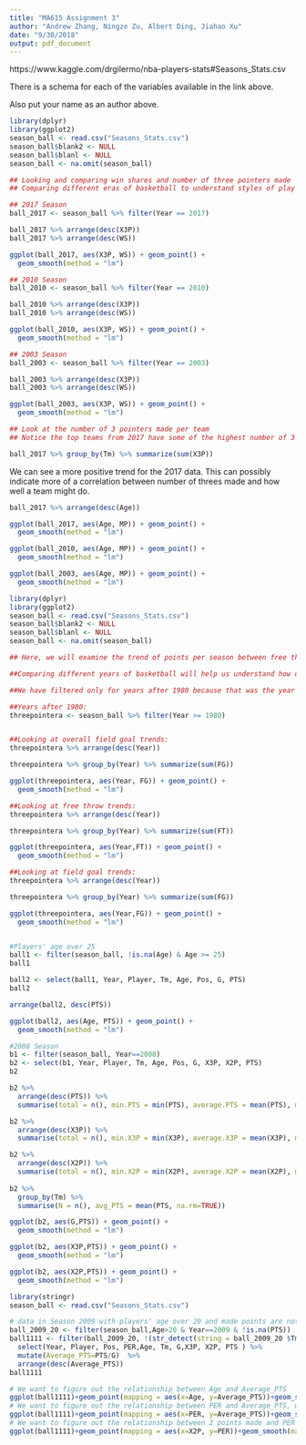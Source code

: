```yaml
---
title: "MA615 Assignment 3"
author: "Andrew Zhang, Ningze Zu, Albert Ding, Jiahao Xu"
date: "9/30/2018"
output: pdf_document
---
```


https://www.kaggle.com/drgilermo/nba-players-stats#Seasons_Stats.csv

There is a schema for each of the variables available in the link above.

Also put your name as an author above.

```r
library(dplyr)
library(ggplot2)
season_ball <- read.csv("Seasons_Stats.csv")
season_ball$blank2 <- NULL
season_ball$blanl <- NULL
season_ball <- na.omit(season_ball)

## Looking and comparing win shares and number of three pointers made
## Comparing different eras of basketball to understand styles of play

## 2017 Season
ball_2017 <- season_ball %>% filter(Year == 2017)

ball_2017 %>% arrange(desc(X3P))
ball_2017 %>% arrange(desc(WS))

ggplot(ball_2017, aes(X3P, WS)) + geom_point() +
  geom_smooth(method = "lm")

## 2010 Season
ball_2010 <- season_ball %>% filter(Year == 2010)

ball_2010 %>% arrange(desc(X3P))
ball_2010 %>% arrange(desc(WS))

ggplot(ball_2010, aes(X3P, WS)) + geom_point() +
  geom_smooth(method = "lm")

## 2003 Season
ball_2003 <- season_ball %>% filter(Year == 2003)

ball_2003 %>% arrange(desc(X3P))
ball_2003 %>% arrange(desc(WS))

ggplot(ball_2003, aes(X3P, WS)) + geom_point() +
  geom_smooth(method = "lm")

## Look at the number of 3 pointers made per team
## Notice the top teams from 2017 have some of the highest number of 3 pointers made

ball_2017 %>% group_by(Tm) %>% summarize(sum(X3P))
```

We can see a more positive trend for the 2017 data. This can possibly indicate more of a correlation between number of threes made and how well a team might do.

```r
ball_2017 %>% arrange(desc(Age))

ggplot(ball_2017, aes(Age, MP)) + geom_point() +
  geom_smooth(method = "lm")

ggplot(ball_2010, aes(Age, MP)) + geom_point() +
  geom_smooth(method = "lm")

ggplot(ball_2003, aes(Age, MP)) + geom_point() +
  geom_smooth(method = "lm")
```

```r
library(dplyr)
library(ggplot2)
season_ball <- read.csv("Seasons_Stats.csv")
season_ball$blank2 <- NULL
season_ball$blanl <- NULL
season_ball <- na.omit(season_ball)

## Here, we will examine the trend of points per season between free throws and field goals. 

##Comparing different years of basketball will help us understand how offenses evolved in terms of scoring.  

##We have filtered only for years after 1980 because that was the year in which three pointers were first installed into the league, which we think may have affected the balance of offense. 

##Years after 1980:
threepointera <- season_ball %>% filter(Year >= 1980)


##Looking at overall field goal trends:
threepointera %>% arrange(desc(Year))

threepointera %>% group_by(Year) %>% summarize(sum(FG))

ggplot(threepointera, aes(Year, FG)) + geom_point() +
  geom_smooth(method = "lm")

##Looking at free throw trends:
threepointera %>% arrange(desc(Year))

threepointera %>% group_by(Year) %>% summarize(sum(FT))

ggplot(threepointera, aes(Year,FT)) + geom_point() +
  geom_smooth(method = "lm")

##Looking at field goal trends:
threepointera %>% arrange(desc(Year))

threepointera %>% group_by(Year) %>% summarize(sum(FG))

ggplot(threepointera, aes(Year,FG)) + geom_point() +
  geom_smooth(method = "lm")



```


```r
#Players' age over 25
ball1 <- filter(season_ball, !is.na(Age) & Age >= 25)
ball1

ball2 <- select(ball1, Year, Player, Tm, Age, Pos, G, PTS)
ball2

arrange(ball2, desc(PTS))

ggplot(ball2, aes(Age, PTS)) + geom_point() +
  geom_smooth(method = "lm")

#2008 Season
b1 <- filter(season_ball, Year==2008)
b2 <- select(b1, Year, Player, Tm, Age, Pos, G, X3P, X2P, PTS) 
b2

b2 %>%
  arrange(desc(PTS)) %>%
  summarise(total = n(), min.PTS = min(PTS), average.PTS = mean(PTS), max.PTS = max(PTS))

b2 %>%
  arrange(desc(X3P)) %>%
  summarise(total = n(), min.X3P = min(X3P), average.X3P = mean(X3P), max.X3P = max(X3P))

b2 %>%
  arrange(desc(X2P)) %>%
  summarise(total = n(), min.X2P = min(X2P), average.X2P = mean(X2P), max.X2P = max(X2P))
  
b2 %>%
  group_by(Tm) %>%
  summarise(N = n(), avg_PTS = mean(PTS, na.rm=TRUE)) 

ggplot(b2, aes(G,PTS)) + geom_point() + 
  geom_smooth(method = "lm")

ggplot(b2, aes(X3P,PTS)) + geom_point() + 
  geom_smooth(method = "lm")

ggplot(b2, aes(X2P,PTS)) + geom_point() + 
  geom_smooth(method = "lm")
```

```r
library(stringr)
season_ball <- read.csv("Seasons_Stats.csv")

# data in Season 2009 with players' age over 20 and made points are not zero
ball_2009_20 <- filter(season_ball,Age>20 & Year==2009 & !is.na(PTS))
ball1111 <- filter(ball_2009_20, !(str_detect(string = ball_2009_20 $Tm,pattern = "TOT"))) %>% group_by(Player) %>% 
  select(Year, Player, Pos, PER,Age, Tm, G,X3P, X2P, PTS ) %>%
  mutate(Average_PTS=PTS/G)  %>%
  arrange(desc(Average_PTS))
ball1111

# We want to figure out the relationship between Age and Average_PTS
ggplot(ball1111)+geom_point(mapping = aes(x=Age, y=Average_PTS))+geom_smooth(mapping = aes(x=Age, y=Average_PTS)) +ggtitle("Jiahao Xu's plot")
# We want to figure out the relationship between PER and Average_PTS, which is the scoring efficiency
ggplot(ball1111)+geom_point(mapping = aes(x=PER, y=Average_PTS))+geom_smooth(mapping = aes(x=PER, y=Average_PTS)) +ggtitle("Jiahao Xu's plot")
# We want to figure out the relationship between 2 points made and PER
ggplot(ball1111)+geom_point(mapping = aes(x=X2P, y=PER))+geom_smooth(mapping = aes(x=X2P, y=PER)) +ggtitle("Jiahao Xu's plot")
```

